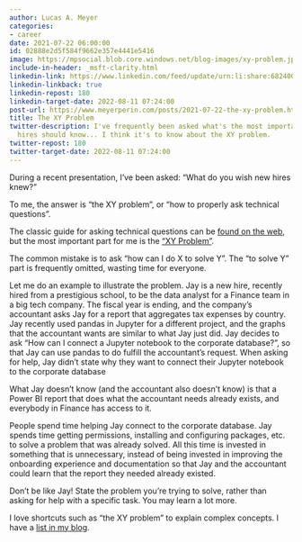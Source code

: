 ```yaml
---
author: Lucas A. Meyer
categories:
- career
date: 2021-07-22 06:00:00
id: 02888e2d5f584f9662e357e4441e5416
image: https://mpsocial.blob.core.windows.net/blog-images/xy-problem.jpg
include-in-header: _msft-clarity.html
linkedin-link: https://www.linkedin.com/feed/update/urn:li:share:6824003596196085760
linkedin-linkback: true
linkedin-repost: 180
linkedin-target-date: 2022-08-11 07:24:00
post-url: https://www.meyerperin.com/posts/2021-07-22-the-xy-problem.html
title: The XY Problem
twitter-description: I've frequently been asked what's the most important thing new
  hires should know... I think it's to know about the XY problem.
twitter-repost: 180
twitter-target-date: 2022-08-11 07:24:00
---
```


During a recent presentation, I've been asked: "What do you wish new hires knew?" 

To me, the answer is "the XY problem", or "how to properly ask technical questions".

The classic guide for asking technical questions can be [found on the web](https://buff.ly/3efqRVR), but the most important part for me is the ["XY Problem"](https://buff.ly/3yTtEvE).

The common mistake is to ask "how can I do X to solve Y". The "to solve Y" part is frequently omitted, wasting time for everyone.

Let me do an example to illustrate the problem. Jay is a new hire, recently hired from a prestigious school, to be the data analyst for a Finance team in a big tech company. The fiscal year is ending, and the company's accountant asks Jay for a report that aggregates tax expenses by country. Jay recently used pandas in Jupyter for a different project, and the graphs that the accountant wants are similar to what Jay just did. Jay decides to ask "How can I connect a Jupyter notebook to the corporate database?", so that Jay can use pandas to do fulfill the accountant's request. When asking for help, Jay didn't state why they want to connect their Jupyter notebook to the corporate database 

What Jay doesn't know (and the accountant also doesn't know) is that a Power BI report that does what the accountant needs already exists, and everybody in Finance has access to it.

People spend time helping Jay connect to the corporate database. Jay spends time getting permissions, installing and configuring packages, etc. to solve a problem that was already solved. All this time is invested in something that is unnecessary, instead of being invested in improving the onboarding experience and documentation so that Jay and the accountant could learn that the report they needed already existed.

Don't be like Jay! State the problem you're trying to solve, rather than asking for help with a specific task. You may learn a lot more.

I love shortcuts such as "the XY problem" to explain complex concepts. I have a [list in my blog](/posts/2022-07-25-concepts.qmd).

